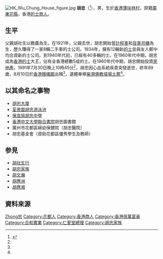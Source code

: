 {{Otheruses|other=名为胡忠的其他人物|胡忠}}
[[File:HK_Wu_Chung_House_figure.jpg|thumb]]
'''胡忠'''（{{bd|1902年||1991年|7月30日|catIdx=Hu}}<ref name="華僑日報19910811">{{cite news|url= | title=胡忠擧殯備極哀榮 千人弔祭花圈輓聯叠至門外 李嘉誠李鵬飛等十名人扶靈 |publisher=[[華僑日報|華僑日報]]第5頁 |date=1991年8月11日}}{{zh-hant}}</ref>），男，生於[[香港|香港]][[薄扶林村|薄扶林村]]，原籍[[廣東|廣東]][[花縣|花縣]]，香港[[的士|的士]][[商人|商人]]。

== 生平 ==
父親胡社生以務農為生。在1921年，父親去世，胡忠開始當[[計程車|計程車]]和[[貨車|貨車]][[司機|司機]]為生，歷久賺得了一家8輛二手車的士公司。1934年，擁有12輛新[[的士|的士]]並與友人鄭中均合資新的士公司。到1940年代初，已經有40多輛的士。在1960年代中期，胡忠成為[[香港的士|香港的士]]大王，佔有全香港總數5成的士。在1960年代中期，胡忠開始投資[[房地產|房地產]]。1991年7月30日晚上10時45分<ref name="華僑日報19910811"/>，胡忠因心血系統疾患突發逝世，終年89歲，8月10日於[[香港殯儀館|香港殯儀館]]出殯<ref name="華僑日報19910811"/>，遺體奉移[[香港佛教墳場|柴灣佛教墳場]][[土葬|土葬]]<ref name="華僑日報19910811"/>。

== 以其命名之事物 ==
* [[胡忠大廈|胡忠大廈]]
* [[荃景圍胡忠游泳池|荃景圍胡忠游泳池]]
* [[保良局胡忠中學|保良局胡忠中學]]
* [[香港中文大學|香港中文大學]][[聯合書院|聯合書院]]胡忠圖書館
* 廣州市花都區婦幼保健院（胡忠醫院）
* 胡忠基金會（資助花都區優秀學生及教師）

== 参見 ==
* [[胡社生行|胡社生行]]
* [[胡忠家族|胡忠家族]]
* [[胡文瀚|胡文瀚]]
* [[胡應洲|胡應洲]]
* [[胡應湘|胡應湘]]

== 資料來源 ==
{{reflist}}

{{HK-bio-stub}}
{{合和实业有限公司}}

{{Authority control}}
{{DEFAULTSORT:Hu胡}}
[[Category:胡姓|Zhong忠]]
[[Category:花都人|Category:花都人]]
[[Category:香港商人|Category:香港商人]]
[[Category:香港億萬富豪|Category:香港億萬富豪]]
[[Category:合和實業|Category:合和實業]]
[[Category:仁愛堂總理|Category:仁愛堂總理]]
[[Category:胡忠家族|Category:胡忠家族]]